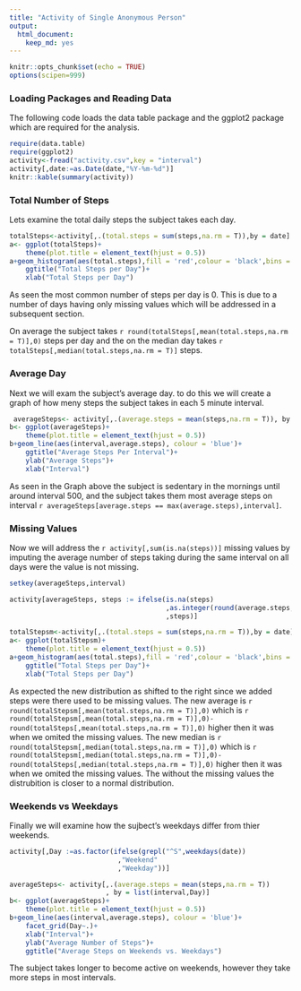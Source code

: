 ---
title: "Activity of Single Anonymous Person"
output: 
  html_document: 
    keep_md: yes
---

```{r setup, include=FALSE}
knitr::opts_chunk$set(echo = TRUE)
options(scipen=999)
```

### Loading Packages and Reading Data

The following code loads the data table package and the ggplot2 package which are required for the analysis.
```{r Reading Packages and data, results='asis',message=FALSE}
require(data.table)
require(ggplot2)
activity<-fread("activity.csv",key = "interval")
activity[,date:=as.Date(date,"%Y-%m-%d")]
knitr::kable(summary(activity))
```

### Total Number of Steps
Lets examine the total daily steps the subject takes each day.

```{r Total Steps}
totalSteps<-activity[,.(total.steps = sum(steps,na.rm = T)),by = date]
a<- ggplot(totalSteps)+
    theme(plot.title = element_text(hjust = 0.5))
a+geom_histogram(aes(total.steps),fill = 'red',colour = 'black',bins = 20)+
    ggtitle("Total Steps per Day")+
    xlab("Total Steps per Day")
```
  
As seen the most common number of steps per day is 0. This is due to a number of days having only missing values which will be addressed in a subsequent section. 

On average the subject takes `r round(totalSteps[,mean(total.steps,na.rm = T)],0)` steps per day and the on the median day takes `r totalSteps[,median(total.steps,na.rm = T)]` steps.

### Average Day

Next we will exam the subject's average day.  to do this we will create a graph of how meny steps the subject takes in each 5 minute interval.
```{r Daily Pattern}
 averageSteps<- activity[,.(average.steps = mean(steps,na.rm = T)), by = interval]
b<- ggplot(averageSteps)+
    theme(plot.title = element_text(hjust = 0.5))
b+geom_line(aes(interval,average.steps), colour = 'blue')+
    ggtitle("Average Steps Per Interval")+
    ylab("Average Steps")+
    xlab("Interval")
```

As seen in the Graph above the subject is sedentary in the mornings until around interval 500, and the subject takes them most average steps on interval `r averageSteps[average.steps == max(average.steps),interval]`.

### Missing Values

Now we will address the `r activity[,sum(is.na(steps))]` missing values by imputing the average number of steps taking during the same interval on all days were the value is not missing.
```{r Impute Missing Values}
setkey(averageSteps,interval)

activity[averageSteps, steps := ifelse(is.na(steps)
                                       ,as.integer(round(average.steps,0))
                                       ,steps)]

totalStepsm<-activity[,.(total.steps = sum(steps,na.rm = T)),by = date]
a<- ggplot(totalStepsm)+
    theme(plot.title = element_text(hjust = 0.5))
a+geom_histogram(aes(total.steps),fill = 'red',colour = 'black',bins = 20)+
    ggtitle("Total Steps per Day")+
    xlab("Total Steps per Day")
```

As expected the new distribution as shifted to the right since we added steps were there used to be missing values.  The new average is `r round(totalStepsm[,mean(total.steps,na.rm = T)],0)` which is `r round(totalStepsm[,mean(total.steps,na.rm = T)],0)-round(totalSteps[,mean(total.steps,na.rm = T)],0)`  higher then it was when we omited the missing values.  The new median is `r round(totalStepsm[,median(total.steps,na.rm = T)],0)` which is `r round(totalStepsm[,median(total.steps,na.rm = T)],0)-round(totalSteps[,median(total.steps,na.rm = T)],0)`  higher then it was when we omited the missing values. The without the missing values the distrubition is closer to a normal distribution.     

### Weekends vs Weekdays

Finally we will examine how the sujbect's weekdays differ from thier weekends.

```{r Weekends v. Weekdays}
activity[,Day :=as.factor(ifelse(grepl("^S",weekdays(date))
                           ,"Weekend"
                           ,"Weekday"))]

averageSteps<- activity[,.(average.steps = mean(steps,na.rm = T))
                        , by = list(interval,Day)]
b<- ggplot(averageSteps)+
    theme(plot.title = element_text(hjust = 0.5))
b+geom_line(aes(interval,average.steps), colour = 'blue')+
    facet_grid(Day~.)+
    xlab("Interval")+
    ylab("Average Number of Steps")+
    ggtitle("Average Steps on Weekends vs. Weekdays")
```
  
The subject takes longer to become active on weekends, however they take more steps in most intervals.
